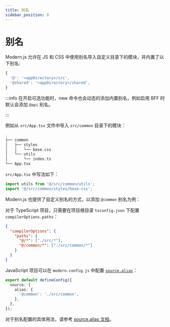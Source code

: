 ```yaml
---
title: 别名
sidebar_position: 8
---
```

# 别名

Modern.js 允许在 JS 和 CSS 中使用别名导入自定义目录下的模块，并内置了以下别名:

```js
{
  '@': '<appDirectory>/src',
  '@shared': '<appDirectory>/shared',
}
```

:::info
在开启可选功能时，new 命令也会动态的添加内置别名，例如启用 BFF 时默认会添加 `@api` 别名。

:::

例如从 `src/App.tsx` 文件中导入 `src/common` 目录下的模块：

```bash
.
├── common
│   ├── styles
│   │   └── base.css
│   └── utils
│       └── index.ts
└── App.tsx
```

`src/App.tsx` 中写法如下：

```ts
import utils from '@/src/common/utils';
import '@/src/common/styles/base.css';
```

Modern.js 也提供了自定义别名的方式，以添加 `@common` 别名为例：

对于 TypeScript 项目，只需要在项目根目录 `tsconfig.json` 下配置 `compilerOptions.paths`：

```json
{
  "compilerOptions": {
    "paths": {
      "@/*": ["./src/*"],
      "@/common/*": ["./src/common/*"]
    }
  }
}
```

JavaScript 项目可以在 `modern.config.js` 中配置 [`source.alias`](/configure/app/source/alias)：

```ts title="modern.config.ts"
export default defineConfig({
  source: {
    alias: {
      '@common': './src/common',
    },
  },
});
```

对于别名配置的具体用法，请参考 [source.alias 文档](/configure/app/source/alias)。

